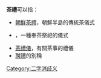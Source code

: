 
'''茶禮'''可以指：
* [[朝鮮茶禮|朝鮮茶禮]]，朝鮮半島的傳統茶儀式
* {{link-ko|茶禮 (祭祀)|차례}}，一種奉茶祭祀的儀式
* [[茶禮儀|茶禮儀]]，有關茶事的禮儀
* [[聘禮|聘禮]]的別稱

{{disambig}}

[[Category:二字消歧义|Category:二字消歧义]]